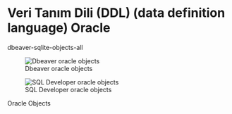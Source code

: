 # Veri Tanım Dili (DDL) (data definition language) Oracle



::: {#fig-oracle-objects layout-ncol=2}

dbeaver-sqlite-objects-all

![Dbeaver oracle objects](images/dbeaver-oracle-objects-all.png)

![SQL Developer oracle objects](images/sqldeveloper-oracle-objects-all.png)

Oracle Objects
:::


